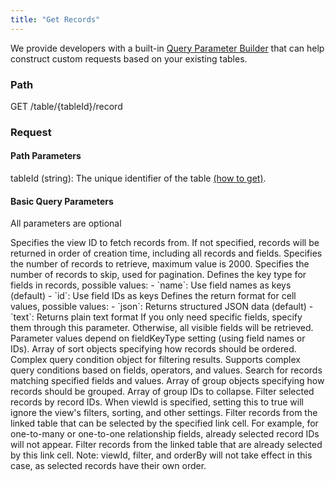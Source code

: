 ```yaml
---
title: "Get Records"
---
```


<Tip>We provide developers with a built-in [Query Parameter Builder](https://app.teable.io/developer/tool/query-builder) that can help construct custom requests based on your existing tables.</Tip>

### Path
GET /table/\{tableId\}/record
​
### Request
#### Path Parameters
tableId (string): The unique identifier of the table [(how to get)](/en/api-doc/get-id#tableid).

#### Basic Query Parameters
All parameters are optional

<ParamField query="viewId" type="string">
  Specifies the view ID to fetch records from. If not specified, records will be returned in order of creation time, including all records and fields.
</ParamField>

<ParamField query="take" type="number">
  Specifies the number of records to retrieve, maximum value is 2000.
</ParamField>

<ParamField query="skip" type="number">
  Specifies the number of records to skip, used for pagination.
</ParamField>

<ParamField query="fieldKeyType" type="string" default="name">
  Defines the key type for fields in records, possible values:
  - `name`: Use field names as keys (default)
  - `id`: Use field IDs as keys
</ParamField>

<ParamField query="cellFormat" type="string" default="json">
  Defines the return format for cell values, possible values:
  - `json`: Returns structured JSON data (default)
  - `text`: Returns plain text format
</ParamField>

<ParamField query="projection" type="string[]">
  If you only need specific fields, specify them through this parameter. Otherwise, all visible fields will be retrieved. Parameter values depend on fieldKeyType setting (using field names or IDs).
</ParamField>

<ParamField query="orderBy" type="string">
  Array of sort objects specifying how records should be ordered.
</ParamField>

<ParamField query="filter" type="string">
  Complex query condition object for filtering results. Supports complex query conditions based on fields, operators, and values.
</ParamField>

<ParamField query="search" type="string[]">
  Search for records matching specified fields and values.
</ParamField>

<Accordion title="Advanced Query Parameters">
<ParamField query="groupBy" type="string">
  Array of group objects specifying how records should be grouped.
</ParamField>

<ParamField query="collapsedGroupIds" type="string[]">
  Array of group IDs to collapse.
</ParamField>

<ParamField query="selectedRecordIds" type="string[]">
  Filter selected records by record IDs.
</ParamField>

<ParamField query="ignoreViewQuery" type="boolean">
  When viewId is specified, setting this to true will ignore the view's filters, sorting, and other settings.
</ParamField>

<ParamField query="filterLinkCellCandidate" type="string[]">
  Filter records from the linked table that can be selected by the specified link cell. For example, for one-to-many or one-to-one relationship fields, already selected record IDs will not appear.
</ParamField>

<ParamField query="filterLinkCellSelected" type="string[]">
  Filter records from the linked table that are already selected by this link cell. Note: viewId, filter, and orderBy will not take effect in this case, as selected records have their own order.
</ParamField>
</Accordion>


